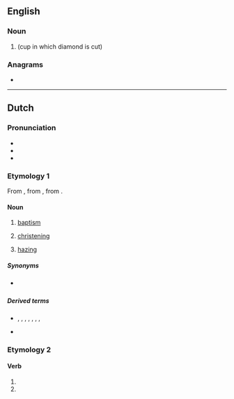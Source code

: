 ==English==

===Noun===
{{en-noun}}

# {{alternative form of|en|dop|nodot=yes}} (cup in which diamond is cut)

===Anagrams===
* {{anagrams|en|a=doop|podo-|pood}}

----

==Dutch==
{{wikipedia|doop (sacrament)|lang=nl}}
{{wikipedia|studentendoop|lang=nl}}

===Pronunciation===
* {{IPA|nl|/doːp/}}
* {{audio|nl|Nl-doop.ogg|Audio}}
* {{rhymes|nl|oːp}}

===Etymology 1===
{{root|nl|ine-pro|*dʰewb-}}
From {{inh|nl|dum|dope}}, from {{inh|nl|odt|dōpa}}, from {{inh|nl|gem-pro|*daupō}}.

====Noun====
{{nl-noun|m|-en|doopje}}

# [[baptism]]
#: {{ux|nl|'''Doop''' door besprenkeling staat niet in de Bijbel onderwezen.|'''Baptism''' by sprinkling is not in the Bible.}}
#: {{ux|nl|Er zijn vele verschillende '''dopen''' in de bijbel en maar een paar zijn met water.|There are many different '''baptisms''' in the bible and only a few are with water.}}
# [[christening]]
# {{lb|nl|Belgium}} [[hazing]]

=====Synonyms=====
* {{sense|hazing}} {{l|nl|ontgroening}} {{qual|Netherlands}}

=====Derived terms=====
* {{sense|baptism}} {{l|nl|doopboek}}, {{l|nl|doopceel}}, {{l|nl|doopsel}}, {{l|nl|dopeling}}, {{l|nl|kinderdoop}}, {{l|nl|vuurdoop}}, {{l|nl|waterdoop}}, {{l|nl|wederdoop}}
* {{sense|hazing}} {{l|nl|studentendoop}}

===Etymology 2===
{{nonlemma}}

====Verb====
{{head|nl|verb form}}

# {{nl-verb form of|p=1|n=sg|t=pres|m=ind|dopen}}
# {{nl-verb form of|m=imp|dopen}}